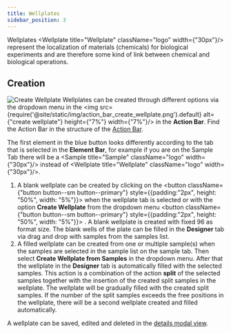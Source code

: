 ```yaml
---
title: Wellplates
sidebar_position: 3
---
```



Wellplates <Wellplate title="Wellplate" className="logo" width={"30px"}/> represent the localization of materials (chemicals) for biological experiments and are therefore some kind of link between chemical and biological operations.

## Creation

![Create Wellplate](/img/create_wellplate.gif)
Wellplates can be created through different options via the dropdown menu in the <img src={require('@site/static/img/action_bar_create_wellplate.png').default} alt={"create wellplate"} height={"7%"} width={"7%"}/> in the <b>Action Bar</b>. Find the Action Bar in the structure of the [Action Bar](../../ui#action-bar).

The first element in the blue button looks differently according to the tab that is selected in the <b>Element Bar</b>, for example if you are on the Sample Tab there will be a <Sample title="Sample" className="logo" width={"30px"}/> instead of <Wellplate title="Wellplate" className="logo" width={"30px"}/>.

1. A blank wellplate can be created by clicking on the <button className={"button button--sm button--primary"} style={{padding:"2px", height: "50%", width: "5%"}}>
     <FontAwesomeIcon icon={faPlus} size="lg"/></button> when the wellplate tab is selected or with the option <b>Create Wellplate</b> from the dropdown menu <button className={"button button--sm button--primary"} style={{padding:"2px", height: "50%", width: "5%"}}>
  <FontAwesomeIcon icon={faSortDown} size="lg"/></button>. A blank wellplate is created with fixed 96 as format size. The blank wells of the plate can be filled in the <b>Designer</b> tab via drag and drop with samples from the samples list.
2. A filled wellplate can be created from one or multiple sample(s) when the samples are selected in the sample list on the sample tab. Then select <b>Create Wellplate from Samples</b> in the dropdown menu. After that the wellplate in the <b>Designer</b> tab is automatically filled with the selected samples. This action is a combination of the action <b>split</b> of the selected samples together with the insertion of the created split samples in the wellplate. The wellplate will be gradually filled with the created split samples. If the number of the split samples exceeds the free positions in the wellplate, there will be a second wellplate created and filled automatically.

A wellplate can be saved, edited and deleted in the [details modal view](../details#detail-modal-for-wellplates).
